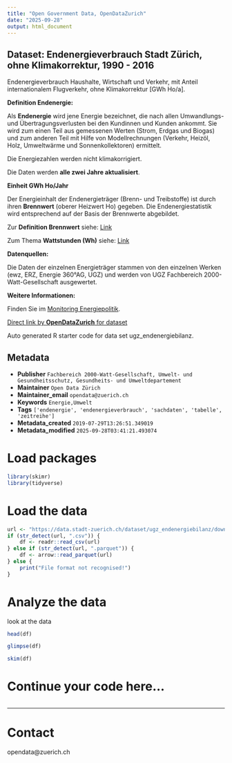```yaml
---
title: "Open Government Data, OpenDataZurich"
date: "2025-09-28"
output: html_document
---
```


## Dataset: Endenergieverbrauch Stadt Zürich, ohne Klimakorrektur, 1990 - 2016


Endenergieverbrauch Haushalte, Wirtschaft und Verkehr, mit Anteil internationalem Flugverkehr, ohne Klimakorrektur [GWh Ho/a].


**Definition Endenergie:**


Als **Endenergie** wird jene Energie bezeichnet, die nach allen Umwandlungs- und Übertragungsverlusten bei den Kundinnen und Kunden ankommt.
Sie wird zum einen Teil aus gemessenen Werten (Strom, Erdgas und Biogas) und zum anderen Teil mit Hilfe von Modellrechnungen (Verkehr, Heizöl, Holz, Umweltwärme und Sonnenkollektoren) ermittelt. 

Die Energiezahlen werden nicht klimakorrigiert. 

Die Daten werden **alle zwei Jahre aktualisiert**.


[]()

**Einheit GWh Ho/Jahr**


Der Energieinhalt der Endenergieträger (Brenn- und Treibstoffe) ist durch ihren **Brennwert** (oberer Heizwert Ho) gegeben. Die Endenergiestatistik wird entsprechend auf der Basis der Brennwerte abgebildet. 

Zur **Definition Brennwert** siehe: 
[Link](https://de.wikipedia.org/wiki/Brennwert)

Zum Thema **Wattstunden (Wh)** siehe: 
[Link](https://de.wikipedia.org/wiki/Wattstunde)



[]()

**Datenquellen:**


Die Daten der einzelnen Energieträger stammen von den einzelnen Werken (ewz, ERZ, Energie 360°AG, UGZ) und werden von UGZ Fachbereich 2000-Watt-Gesellschaft ausgewertet.


[]()

**Weitere Informationen:**


Finden Sie im [Monitoring Energiepolitik](https://www.stadt-zuerich.ch/de/umwelt-und-energie/energie/planung-strategien/monitoring.html).


[]()



[Direct link by **OpenDataZurich** for dataset](https://data.stadt-zuerich.ch/dataset/ugz_endenergiebilanz)

Auto generated R starter code for data set ugz_endenergiebilanz.

## Metadata

- **Publisher** `Fachbereich 2000-Watt-Gesellschaft, Umwelt- und Gesundheitsschutz, Gesundheits- und Umweltdepartement`
- **Maintainer** `Open Data Zürich`
- **Maintainer_email** `opendata@zuerich.ch`
- **Keywords** `Energie,Umwelt`
- **Tags** `['endenergie', 'endenergieverbrauch', 'sachdaten', 'tabelle', 'zeitreihe']`
- **Metadata_created** `2019-07-29T13:26:51.349019`
- **Metadata_modified** `2025-09-28T03:41:21.493074`


# Load packages

```r
library(skimr)
library(tidyverse)
```

# Load the data

```r
url <- "https://data.stadt-zuerich.ch/dataset/ugz_endenergiebilanz/download/ugz_endenergiebilanz.csv"
if (str_detect(url, ".csv")) {
    df <- readr::read_csv(url)
} else if (str_detect(url, ".parquet")) {
    df <- arrow::read_parquet(url)
} else {
    print("File format not recognised!")
}
```

# Analyze the data

look at the data
```r
head(df)
```

```r
glimpse(df)
```

```r
skim(df)
```

# Continue your code here...

```r

```

------------------------------------------------------------------------

# Contact

opendata@zuerich.ch
